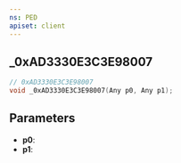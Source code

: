 ```yaml
---
ns: PED
apiset: client
---
```

## _0xAD3330E3C3E98007

```c
// 0xAD3330E3C3E98007
void _0xAD3330E3C3E98007(Any p0, Any p1);
```


## Parameters
* **p0**:
* **p1**: